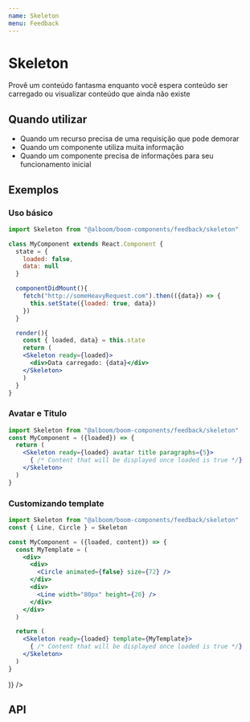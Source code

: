 ```yaml
---
name: Skeleton
menu: Feedback
---
```




# Skeleton

Provê um conteúdo fantasma enquanto você espera conteúdo ser carregado ou visualizar conteúdo que ainda não existe

## Quando utilizar
* Quando um recurso precisa de uma requisição que pode demorar
* Quando um componente utiliza muita informação
* Quando um componente precisa de informações para seu funcionamento inicial


## Exemplos

### Uso básico
```jsx
import Skeleton from "@alboom/boom-components/feedback/skeleton"

class MyComponent extends React.Component {
  state = {
    loaded: false,
    data: null
  }

  componentDidMount(){
    fetch("http://someHeavyRequest.com").then(({data}) => {
      this.setState({loaded: true, data})
    })
  }

  render(){
    const { loaded, data} = this.state
    return (
    <Skeleton ready={loaded}>
      <div>Data carregado: {data}</div>
    </Skeleton>
    )
  }
}
```

<Playground>
  <Skeleton />
</Playground>

### Avatar e Titulo
```jsx
import Skeleton from "@alboom/boom-components/feedback/skeleton"
const MyComponent = ({loaded}) => {
  return (
    <Skeleton ready={loaded} avatar title paragraphs={5}>
      { /* Content that will be displayed once loaded is true */}
    </Skeleton>
  )
}
```

<Playground>
  <Skeleton avatar title paragraphs={5} />
</Playground>

### Customizando template

```jsx
import Skeleton from "@alboom/boom-components/feedback/skeleton"
const { Line, Circle } = Skeleton

const MyComponent = ({loaded, content}) => {
  const MyTemplate = (
    <div>
      <div>
        <Circle animated={false} size={72} />
      </div>
      <div>
        <Line width="80px" height={20} />
      </div>
    </div>
  )

  return (
    <Skeleton ready={loaded} template={MyTemplate}>
      { /* Content that will be displayed once loaded is true */}
    </Skeleton>
  )
}
```

<Playground>
 <Skeleton template={(<div>
          <div>
            <Circle animated={false} size={72} />
          </div>
          <div>
            <Line width="80px" height={20} />
          </div>
          </div>
        )} />
</Playground>

## API

<Props of={Skeleton} />

